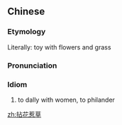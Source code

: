 ==Chinese==
{{zh-forms}}

===Etymology===
Literally: toy with flowers and grass

===Pronunciation===
{{zh-pron
|m=拈huārěcǎo
|c=nim1 faa1 je5 cou2
|cat=id
}}

===Idiom===
{{zh-idiom}}
# to dally with women, to philander

[[zh:拈花惹草]]